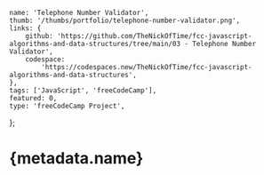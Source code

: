 	name: 'Telephone Number Validator',
	thumb: '/thumbs/portfolio/telephone-number-validator.png',
	links: {
		github: 'https://github.com/TheNickOfTime/fcc-javascript-algorithms-and-data-structures/tree/main/03 - Telephone Number Validator',
		codespace:
			'https://codespaces.new/TheNickOfTime/fcc-javascript-algorithms-and-data-structures',
	},
	tags: ['JavaScript', 'freeCodeCamp'],
	featured: 0,
	type: 'freeCodeCamp Project',
};

# {metadata.name}
